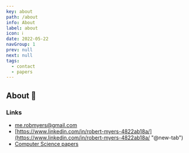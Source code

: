```yaml
---
key: about
path: /about
info: About
label: about
icon: ℹ️
date: 2022-05-22
navGroup: 1
prev: null
next: null
tags:
  - contact
  - papers
---
```


## About 🚧

### Links

- [me.robmyers@gmail.com](mailto:me.robmyers@gmail.com "@new-tab")
- [https://www.linkedin.com/in/robert-myers-4822ab18a/](https://www.linkedin.com/in/robert-myers-4822ab18a/ "@new-tab")
- [Computer Science papers](https://dblp.org/pid/81/8748.html "@new-tab")

